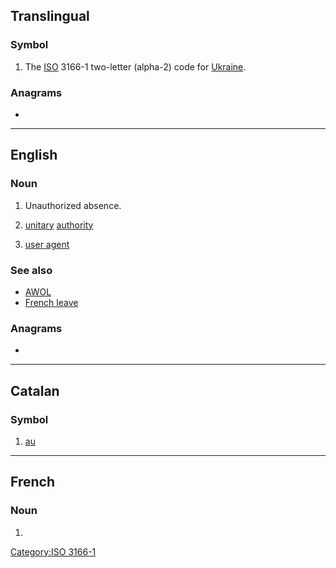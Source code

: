 {{also|Appendix:Variations of "ua"}}
==Translingual==

===Symbol===
{{head|mul|symbol}}

# The [[ISO]] 3166-1 two-letter (alpha-2) code for [[Ukraine]].

===Anagrams===

* {{l|mul|AU}}

[[Category:ISO 3166-1]]

----

==English==

===Noun===
{{en-noun}}

# {{lb|en|military}} Unauthorized absence.
# {{lb|en|UK|government}} [[unitary]] [[authority]]
# {{lb|en|computing}} [[user agent]]

===See also===
* [[AWOL]]
* [[French leave]]

===Anagrams===
* {{anagrams|en|a=au|A. U.|A.U.|AU|Au|a.u.|au}}

----

==Catalan==

===Symbol===
{{head|ca|symbol}}

# [[au]] {{gloss|astronomical unit}}

----

==French==

===Noun===
{{head|fr|noun}}
# {{abbreviation of|fr|unité astronomique}}